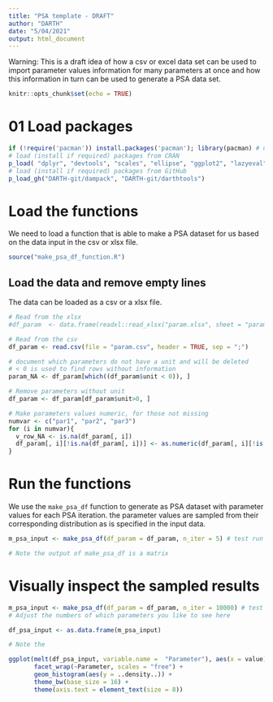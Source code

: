 ```yaml
---
title: "PSA template - DRAFT"
author: "DARTH"
date: "5/04/2021"
output: html_document
---
```


Warning: This is a draft idea of how a csv or excel data set can be used to import parameter values information for many parameters at once and how this information in turn can be used to generate a PSA data set. 

```r
knitr::opts_chunk$set(echo = TRUE)
```

# 01 Load packages

```r
if (!require('pacman')) install.packages('pacman'); library(pacman) # use this package to conveniently install other packages
# load (install if required) packages from CRAN
p_load( "dplyr", "devtools", "scales", "ellipse", "ggplot2", "lazyeval", "igraph", "ggraph", "reshape2", "knitr", "stringr", "diagram", "triangle")   
# load (install if required) packages from GitHub
p_load_gh("DARTH-git/dampack", "DARTH-git/darthtools")
```

# Load the functions
We need to load a function that is able to make a PSA dataset for us based on the data input in the csv or xlsx file.
```r
source("make_psa_df_function.R")
```

## Load the data and remove empty lines
The data can be loaded as a csv or a xlsx file. 
```r
# Read from the xlsx
#df_param  <- data.frame(readxl::read_xlsx("param.xlsx", sheet = "param"))

# Read from the csv
df_param <- read.csv(file = "param.csv", header = TRUE, sep = ";")

# document which parameters do not have a unit and will be deleted
# < 0 is used to find rows without information
param_NA <- df_param[which((df_param$unit < 0)), ]

# Remove parameters without unit
df_param <- df_param[df_param$unit>0, ]

# Make parameters values numeric, for those not missing
numvar <- c("par1", "par2", "par3")
for (i in numvar){
  v_row_NA <- is.na(df_param[, i])
  df_param[, i][!is.na(df_param[, i])] <- as.numeric(df_param[, i][!is.na(df_param[, i])])
}

```

# Run the functions
We use the `make_psa_df` function to generate as PSA dataset with parameter values for each PSA iteration. the parameter values are sampled from their corresponding distribution as is specified in the input data. 
```r
m_psa_input <- make_psa_df(df_param = df_param, n_iter = 5) # test run with 5 iterations 

# Note the output of make_psa_df is a matrix 
```

# Visually inspect the sampled results 
```r

m_psa_input <- make_psa_df(df_param = df_param, n_iter = 10000) # test run with 5 iterations 
# Adjust the numbers of which parameters you like to see here

df_psa_input <- as.data.frame(m_psa_input)

# Note the 

ggplot(melt(df_psa_input, variable.name =  "Parameter"), aes(x = value)) +
       facet_wrap(~Parameter, scales = "free") +
       geom_histogram(aes(y = ..density..)) +
       theme_bw(base_size = 16) + 
       theme(axis.text = element_text(size = 8))

```
